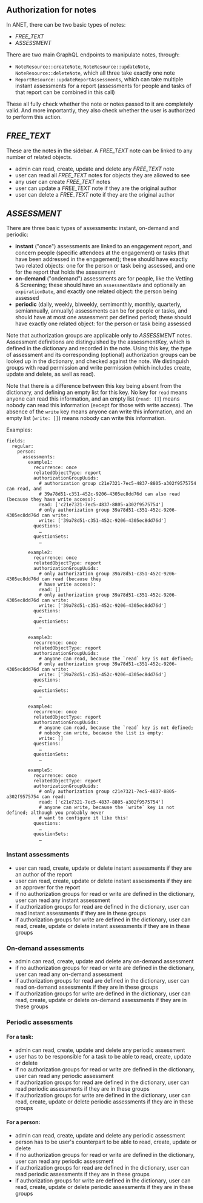
<Meta title="0. ANET Stories/Authorization for Notes" />

## Authorization for notes

In ANET, there can be two basic types of notes:

-   _FREE_TEXT_
-   _ASSESSMENT_

There are two main GraphQL endpoints to manipulate notes, through:

-   `NoteResource::createNote`, `NoteResource::updateNote`, `NoteResource::deleteNote`, which all
    three take exactly one note
-   `ReportResource::updateReportAssessments`, which can take multiple instant assessments for a
    report (assessments for people and tasks of that report can be combined in this call)

These all fully check whether the note or notes passed to it are completely valid. And more
importantly, they also check whether the user is authorized to perform this action.

## _FREE_TEXT_

These are the notes in the sidebar. A _FREE_TEXT_ note can be linked to any number of related
objects.

-   admin can read, create, update and delete any _FREE_TEXT_ note
-   user can read all _FREE_TEXT_ notes for objects they are allowed to see
-   any user can create _FREE_TEXT_ notes
-   user can update a _FREE_TEXT_ note if they are the original author
-   user can delete a _FREE_TEXT_ note if they are the original author

## _ASSESSMENT_

There are three basic types of assessments: instant, on-demand and periodic:

-   **instant** ("once") assessments are linked to an engagement report, and concern people
    (specific attendees at the engagement) or tasks (that have been addressed in the engagement);
    these should have exactly two related objects: one for the person or task being assessed, and
    one for the report that holds the assessment
-   **on-demand** ("ondemand") assessments are for people, like the Vetting & Screening; these
    should have an `assessmentDate` and optionally an `expirationDate`, and exactly one related
    object: the person being assessed
-   **periodic** (daily, weekly, biweekly, semimonthly, monthly, quarterly, semiannually, annually)
    assessments can be for people or tasks, and should have at most one assessment per defined
    period; these should have exactly one related object: for the person or task being assessed

Note that authorization groups are applicable only to _ASSESSMENT_ notes. Assessment definitions are
distinguished by the assessmentKey, which is defined in the dictionary and recorded in the note.
Using this key, the type of assessment and its corresponding (optional) authorization groups can be
looked up in the dictionary, and checked against the note. We distinguish groups with read
permission and write permission (which includes create, update and delete, as well as read).

Note that there is a difference between this key being absent from the dictionary, and defining an
empty list for this key. No key for `read` means anyone can read this information, and an empty list
(`read: []`) means nobody can read this information (except for those with write access). The
absence of the `write` key means anyone can write this information, and an empty list  (`write: []`)
means nobody can write this information.

Examples:

```
fields:
  regular:
    person:
      assessments:
        example1:
          recurrence: once
          relatedObjectType: report
          authorizationGroupUuids:
            # authorization group c21e7321-7ec5-4837-8805-a302f9575754 can read, and
            # 39a78d51-c351-452c-9206-4305ec8dd76d can also read (because they have write access):
            read: ['c21e7321-7ec5-4837-8805-a302f9575754']
            # only authorization group 39a78d51-c351-452c-9206-4305ec8dd76d can write:
            write: ['39a78d51-c351-452c-9206-4305ec8dd76d']
          questions:
            …
          questionSets:
            …

        example2:
          recurrence: once
          relatedObjectType: report
          authorizationGroupUuids:
            # only authorization group 39a78d51-c351-452c-9206-4305ec8dd76d can read (because they
            # have write access):
            read: []
            # only authorization group 39a78d51-c351-452c-9206-4305ec8dd76d can write:
            write: ['39a78d51-c351-452c-9206-4305ec8dd76d']
          questions:
            …
          questionSets:
            …

        example3:
          recurrence: once
          relatedObjectType: report
          authorizationGroupUuids:
            # anyone can read, because the `read` key is not defined;
            # only authorization group 39a78d51-c351-452c-9206-4305ec8dd76d can write:
            write: ['39a78d51-c351-452c-9206-4305ec8dd76d']
          questions:
            …
          questionSets:
            …

        example4:
          recurrence: once
          relatedObjectType: report
          authorizationGroupUuids:
            # anyone can read, because the `read` key is not defined;
            # nobody can write, because the list is empty:
            write: []
          questions:
            …
          questionSets:
            …

        example5:
          recurrence: once
          relatedObjectType: report
          authorizationGroupUuids:
            # only authorization group c21e7321-7ec5-4837-8805-a302f9575754 can read:
            read: ['c21e7321-7ec5-4837-8805-a302f9575754']
            # anyone can write, because the `write` key is not defined; although you probably never
            # want to configure it like this!
          questions:
            …
          questionSets:
            …
```

### Instant assessments

-   user can read, create, update or delete instant assessments if they are an author of the report
-   user can read, create, update or delete instant assessments if they are an approver for the
    report
-   if no authorization groups for read or write are defined in the dictionary, user can read any
    instant assessment
-   if authorization groups for read are defined in the dictionary, user can read instant
    assessments if they are in these groups
-   if authorization groups for write are defined in the dictionary, user can read, create, update
    or delete instant assessments if they are in these groups

### On-demand assessments

-   admin can read, create, update and delete any on-demand assessment
-   if no authorization groups for read or write are defined in the dictionary, user can read any
    on-demand assessment
-   if authorization groups for read are defined in the dictionary, user can read on-demand
    assessments if they are in these groups
-   if authorization groups for write are defined in the dictionary, user can read, create, update
    or delete on-demand assessments if they are in these groups

### Periodic assessments

#### For a task:

-   admin can read, create, update and delete any periodic assessment
-   user has to be responsible for a task to be able to read, create, update or delete
-   if no authorization groups for read or write are defined in the dictionary, user can read any
    periodic assessment
-   if authorization groups for read are defined in the dictionary, user can read periodic
    assessments if they are in these groups
-   if authorization groups for write are defined in the dictionary, user can read, create, update
    or delete periodic assessments if they are in these groups

#### For a person:

-   admin can read, create, update and delete any periodic assessment
-   person has to be user's counterpart to be able to read, create, update or delete
-   if no authorization groups for read or write are defined in the dictionary, user can read any
    periodic assessment
-   if authorization groups for read are defined in the dictionary, user can read periodic
    assessments if they are in these groups
-   if authorization groups for write are defined in the dictionary, user can read, create, update
    or delete periodic assessments if they are in these groups
